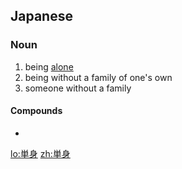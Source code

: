 {{also|单身}}
==Japanese==
{{ja-kanjitab|たん|しん|yomi=on}}

===Noun===
{{ja-noun|たんしん|kyu=單身|hhira=たんしん}}

# being [[alone]]
# being without a family of one's own
# someone without a family

====Compounds====
* {{l/ja|単身赴任}}

[[lo:単身]]
[[zh:単身]]